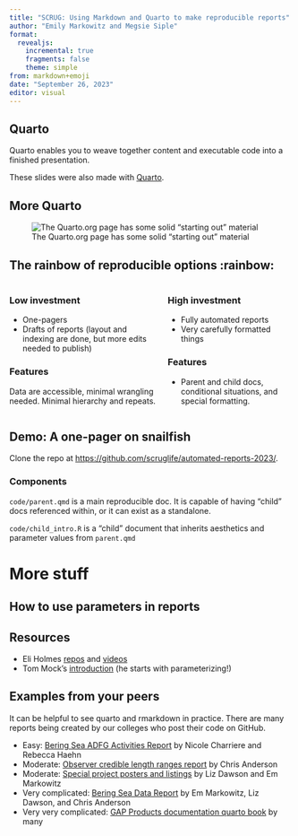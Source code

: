 ```yaml
---
title: "SCRUG: Using Markdown and Quarto to make reproducible reports"
author: "Emily Markowitz and Megsie Siple"
format: 
  revealjs:
    incremental: true
    fragments: false
    theme: simple
from: markdown+emoji
date: "September 26, 2023"
editor: visual
---
```


## Quarto

Quarto enables you to weave together content and executable code into a finished presentation.

These slides were also made with [Quarto](https://quarto.org/docs/presentations/).

## More Quarto

![The Quarto.org page has some solid "starting out" material](https://quarto.org/docs/get-started/hello/images/rstudio-hello.png){fig-alt="A screenshot from the intro page to Quarto."}

## The rainbow of reproducible options :rainbow:

::: columns
::: column
### Low investment

-   One-pagers
-   Drafts of reports (layout and indexing are done, but more edits needed to publish)

### Features

Data are accessible, minimal wrangling needed. Minimal hierarchy and repeats.
:::

::: column
### High investment

-   Fully automated reports
-   Very carefully formatted things

### Features

-   Parent and child docs, conditional situations, and special formatting.
:::
:::

## Demo: A one-pager on snailfish

Clone the repo at <https://github.com/scruglife/automated-reports-2023/>.

### Components

`code/parent.qmd` is a main reproducible doc. It is capable of having "child" docs referenced within, or it can exist as a standalone.

`code/child_intro.R` is a "child" document that inherits aesthetics and parameter values from `parent.qmd`

# More stuff

## How to use parameters in reports

## Resources

-   Eli Holmes [repos](https://github.com/nmfs-opensci) and [videos](https://www.youtube.com/@eeholmes-datascience4849)
-   Tom Mock's [introduction](https://www.youtube.com/watch?v=hbf7Ai3jnxY) (he starts with parameterizing!)

## Examples from your peers

It can be helpful to see quarto and rmarkdown in practice. There are many reports being created by our colleges who post their code on GitHub.

-  Easy: [Bering Sea ADFG Activities Report](https://github.com/afsc-gap-products/ADFG_activites_report_Bering_Sea) by Nicole Charriere and Rebecca Haehn
-  Moderate: [Observer credible length ranges report](https://github.com/afsc-gap-products/FMA-range-verification) by Chris Anderson
-  Moderate: [Special project posters and listings](https://github.com/afsc-gap-products/gap_special_projects) by Liz Dawson and Em Markowitz
-  Very complicated: [Bering Sea Data Report](https://github.com/afsc-gap-products/gap_bs_data_report) by Em Markowitz, Liz Dawson, and Chris Anderson
-  Very very complicated: [GAP Products documentation quarto book](https://github.com/afsc-gap-products/gap_products) by many


